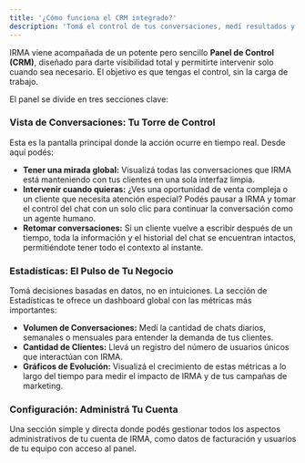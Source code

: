 ```yaml
---
title: '¿Cómo funciona el CRM integrado?'
description: 'Tomá el control de tus conversaciones, medí resultados y administrá tu cuenta desde un solo lugar.'
---
```


IRMA viene acompañada de un potente pero sencillo **Panel de Control (CRM)**, diseñado para darte visibilidad total y permitirte intervenir solo cuando sea necesario. El objetivo es que tengas el control, sin la carga de trabajo.

El panel se divide en tres secciones clave:

### Vista de Conversaciones: Tu Torre de Control

Esta es la pantalla principal donde la acción ocurre en tiempo real. Desde aquí podés:

* **Tener una mirada global:** Visualizá todas las conversaciones que IRMA está manteniendo con tus clientes en una sola interfaz limpia.
* **Intervenir cuando quieras:** ¿Ves una oportunidad de venta compleja o un cliente que necesita atención especial? Podés pausar a IRMA y tomar el control del chat con un solo clic para continuar la conversación como un agente humano.
* **Retomar conversaciones:** Si un cliente vuelve a escribir después de un tiempo, toda la información y el historial del chat se encuentran intactos, permitiéndote tener todo el contexto al instante.

### Estadísticas: El Pulso de Tu Negocio

Tomá decisiones basadas en datos, no en intuiciones. La sección de Estadísticas te ofrece un dashboard global con las métricas más importantes:

* **Volumen de Conversaciones:** Medí la cantidad de chats diarios, semanales o mensuales para entender la demanda de tus clientes.
* **Cantidad de Clientes:** Llevá un registro del número de usuarios únicos que interactúan con IRMA.
* **Gráficos de Evolución:** Visualizá el crecimiento de estas métricas a lo largo del tiempo para medir el impacto de IRMA y de tus campañas de marketing.

### Configuración: Administrá Tu Cuenta

Una sección simple y directa donde podés gestionar todos los aspectos administrativos de tu cuenta de IRMA, como datos de facturación y usuarios de tu equipo con acceso al panel. 